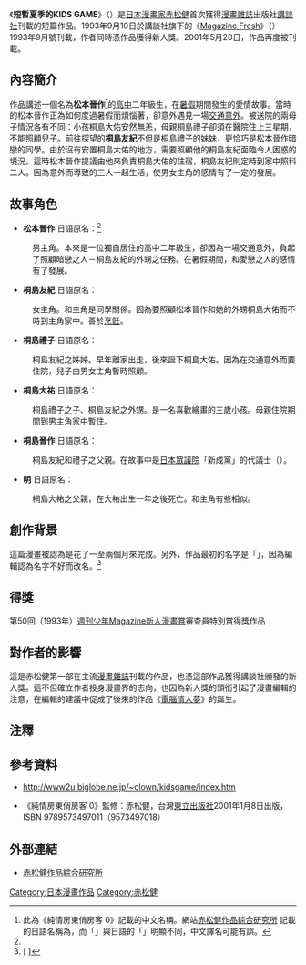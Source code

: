 {{Infobox animanga/Headerofja
|title= 短暫夏季的KIDS GAME
|image= 
|size= 
|caption= 
|japanese= ひと夏のKIDSゲーム
|english= Hito Natsu no Kids Game
|kana= ひとなつのKIDSゲーム
|romaji= Hito Natsu no Kids Gēmu
|genre= [[少年漫畫|少年漫畫]]
}}
{{Infobox animanga/Manga
|標題= 
|作者= [[赤松健|赤松健]]
|作畫= 
|出版社= {{Flagicon|JPN}} [[講談社|講談社]]
|其他出版社= 
|連載雜誌= {{Flagicon|JPN}} [[Magazine_Fresh|Magazine Fresh]]
|label= 
|發售日= 
|開始= 
|結束= 
|冊數= 
|話數= 
|其他= 
}}
{{Infobox animanga/Footerofja}}

《'''短暫夏季的KIDS GAME'''》（{{lang|ja|ひと夏のKIDSゲーム}}）是[[日本漫畫家|日本漫畫家]][[赤松健|赤松健]]首次獲得[[漫畫雜誌|漫畫雜誌]]出版社[[講談社|講談社]]刊載的短篇作品。1993年9月10日於講談社旗下的《[[Magazine_Fresh|Magazine Fresh]]》（{{lang|ja|マガジンFRESH}}）1993年9月號刊載，作者同時憑作品獲得新人獎。2001年5月20日，作品再度被刊載。

==內容簡介==

作品講述一個名為'''松本晉作'''<ref name="mistake">此為《純情房東俏房客 0》記載的中文名稱。網站[http://www2u.biglobe.ne.jp/~clown/ 赤松健作品綜合研究所] {{Wayback|url=http://www2u.biglobe.ne.jp/~clown/ |date=20070502164317 }}記載的日語名稱為{{lang|ja|松本しんや}}，而「{{lang|ja|しんや}}」與日語的「{{lang|ja|晋作（しんさく）}}」明顯不同，中文譯名可能有誤。</ref>的[[高中|高中]]二年級生，在[[暑假|暑假]]期間發生的愛情故事。當時的松本晉作正為如何度過暑假而煩惱著，卻意外遇見一場[[交通意外|交通意外]]。被送院的兩母子情況各有不同：小孩桐島大佑安然無恙，母親桐島禮子卻須在醫院住上三星期，不能照顧兒子。前往探望的'''桐島友紀'''不但是桐島禮子的妹妹，更恰巧是松本晉作暗戀的同學。由於沒有安置桐島大佑的地方，需要照顧他的桐島友紀面臨令人困惑的境況。這時松本晉作提議由他來負責桐島大佑的住宿，桐島友紀則定時到家中照料二人。因為意外而導致的三人一起生活，使男女主角的感情有了一定的發展。

==故事角色==
*'''松本晉作''' 日語原名：{{lang|ja|松本しんや（まつもと　しんや）}}<ref name="mistake"/>
:男主角。本來是一位獨自居住的高中二年級生，卻因為一場交通意外，負起了照顧暗戀之人－桐島友紀的外甥之任務。在暑假期間，和愛戀之人的感情有了發展。

*'''桐島友紀''' 日語原名：{{lang|ja|桐島友紀（きりしま　ゆき）}}
:女主角。和主角是同學關係。因為要照顧松本晉作和她的外甥桐島大佑而不時到主角家中。善於[[烹飪|烹飪]]。

*'''桐島禮子''' 日語原名：{{lang|ja|桐島礼子（きりしま　れいこ）}}
:桐島友紀之姊姊。早年離家出走，後來誕下桐島大佑。因為在交通意外而要住院，兒子由男女主角暫時照顧。

*'''桐島大祐''' 日語原名：{{lang|ja|桐島大祐（きりしま　だいすけ）}}
:桐島禮子之子、桐島友紀之外甥。是一名喜歡繪畫的三歲小孩。母親住院期間到男主角家中暫住。

*'''桐島晉作''' 日語原名：{{lang|ja|桐島晋作（きりしま　しんさく）}}
:桐島友紀和禮子之父親。在故事中是[[日本眾議院|日本眾議院]]「新成黨」的代議士（{{lang|ja|だいぎし}}）。

*'''明''' 日語原名：{{lang|ja|明（あきら）}}
:桐島大祐之父親，在大祐出生一年之後死亡。和主角有些相似。

==創作背景==
這篇漫畫被認為是花了一至兩個月來完成。另外，作品最初的名字是「{{lang|ja|夏休みだけのペアレンツ}}」，因為編輯認為名字不好而改名。<ref>[{{Cite web |url=http://www2u.biglobe.ne.jp/~clown/kidsgame/ura.htm |script-title=ja:「ひと夏のKIDSゲーム」の裏情報 |accessdate=2007-04-29 |archive-date=2007-02-19 |archive-url=https://web.archive.org/web/20070219104225/http://www2u.biglobe.ne.jp/~clown/kidsgame/ura.htm |dead-url=no }} {{lang|ja|「ひと夏のKIDSゲーム」の裏情報}}]</ref>

==得獎==
第50回（1993年）[[週刊少年Magazine新人漫畫賞|週刊少年Magazine新人漫畫賞]]審查員特別賞得獎作品

==對作者的影響==
這是赤松健第一部在主流[[漫畫雜誌|漫畫雜誌]]刊載的作品，也憑這部作品獲得講談社頒發的新人獎。這不但確立作者投身漫畫界的志向，也因為新人獎的頭銜引起了漫畫編輯的注意，在編輯的建議中促成了後來的作品《[[電腦情人夢|電腦情人夢]]》的誕生。

==注釋==
<references/>

==參考資料==
*{{ja}}http://www2u.biglobe.ne.jp/~clown/kidsgame/index.htm {{Wayback|url=http://www2u.biglobe.ne.jp/~clown/kidsgame/index.htm |date=20070217182151 }}
*《純情房東俏房客 0》監修：赤松健，台灣[[東立出版社|東立出版社]]2001年1月8日出版，ISBN 9789573497011（9573497018）

==外部連結==
*{{ja}}[http://www2u.biglobe.ne.jp/~clown/ 赤松健作品綜合研究所] {{Wayback|url=http://www2u.biglobe.ne.jp/~clown/ |date=20070502164317 }}

{{赤松健}}

{{DEFAULTSORT:Hito Natsu no Kids Game}}
[[Category:日本漫畫作品|Category:日本漫畫作品]]
[[Category:赤松健|Category:赤松健]]